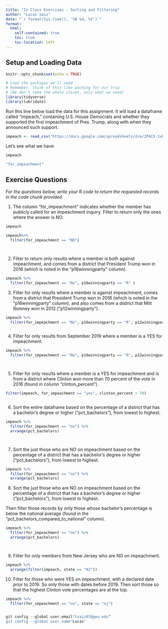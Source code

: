 ```yaml
---
title: "In Class Exercises - Sorting and Filtering"
author: "Lucas Saiz"
date: "`r format(Sys.time(), '%B %d, %Y')`"
format:
  html:
    self-contained: true
    toc: true
    toc-location: left
---
```


## Setup and Loading Data

```r
knitr::opts_chunk$set(echo = TRUE)

# Load the packages we'll need
# Remember, think of this like packing for our trip
# (We don't take the whole closet, only what we need)
library(tidyverse)
library(lubridate)

```

Run this line below load the data for this assignment. It will load a dataframe called "impeach," containing U.S. House Democrats and whether they supported the first impeachment of Pres. Trump, along with when they announced such support.

```r

impeach <- read_csv("https://docs.google.com/spreadsheets/d/e/2PACX-1vRh8d5JaDqBtByzNw2JZF3idaACobDhhk-p7chJoktA0HawELHFOvjQOqCpzGA4MGONvPlR7GASqW-K/pub?gid=1765341510&single=true&output=csv")


```

Let's see what we have:

```r

impeach

"for_impeachment"
```

## Exercise Questions

*For the questions below, write your R code to return the requested records in the code chunk provided.*

1) The column "for_impeachment" indicates whether the member has publicly called for an impeachment inquiry. Filter to return only the ones where the answer is NO.

```r

impeach

impeach%>%
  filter(for_impeachment == "NO")




```

2) Filter to return only results where a member is both against impeachment, and comes from a district that President Trump won in 2016 (which is noted in the "p16winningparty" column).

```r

impeach %>%
  filter(for_impeachment == "No", p16winningparty == "R" )

```

3) Filter for only results where a member is against impeachment, comes from a district that President Trump won in 2016 (which is noted in the "p16winningparty" column), and also comes from a district that Mitt Romney won in 2012 ("p12winningparty").

```r


impeach %>%
  filter(for_impeachment == "No", p16winningparty == "R", p12winningparty == "R" )



```

4) Filter for only results from September 2019 where a member is a YES for impeachment.

```r

impeach %>%
  filter(for_impeachment == "No", p16winningparty == "R", p12winningparty == "R" )




```

5) Filter for only results where a member is a YES for impeachment and is from a district where Clinton won more than 70 percent of the vote in 2016 (found in column "clinton_percent").

```r

filter(impeach, for_impeachment == "yes", clinton_percent > 70)



```

6) Sort the entire dataframe based on the percentage of a district that has a
bachelor's degree or higher ("pct_bachelors"), from lowest to highest.

```r

impeach %>%
  filter(for_impeachment == "no") %>%
  arrange(pct_bachelors)




```

7) Sort the just those who are NO on impeachment based on the percentage of a district that has a bachelor's degree or higher ("pct_bachelors"), from lowest to highest.

```r


impeach %>%
  filter(for_impeachment == "no") %>%
  arrange(pct_bachelors)

```

8) Sort the just those who are NO on impeachment based on the percentage of a district that has a bachelor's degree or higher ("pct_bachelors"), from lowest to highest.

Then filter those records by only those whose bachelor's percentage is below the national average (found in the "pct_bachelors_compared_to_national" column).

```r

impeach %>%
  filter(for_impeachment == "no") %>%
  arrange(pct_bachelors)




```

9) Filter for only members from New Jersey who are NO on impeachment.

```r


impeach %>%
  arrange(filter(impeach, state == "NJ"))


```

10) Filter for those who were YES on impeachment, with a declared date prior to 2019. So only those with dates before 2019. Then sort those so that the highest Clinton vote percentages are at the top.

```r

impeach %>%
  filter(for_impeachment == "no", state == "nj")


git config --global user.email"lsaiz07@gwu.edu”
git config --global user.name"Lucas"

```
